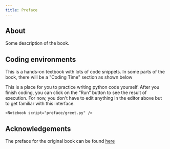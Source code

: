```yaml
---
title: Preface
---
```


## About

Some description of the book.

## Coding environments

This is a hands-on textbook with lots of code snippets. In some parts of the book, there will be a "Coding Time" section as shown below

<CodingTime>

This is a place for you to practice writing python code yourself. After you finish coding, you can click on the “Run” button to see the result of execution. For now, you don't have to edit anything in the editor above but to get familiar with this interface.

    <Notebook script="preface/greet.py" />

</CodingTime>

## Acknowledgements

The preface for the original book can be found [here](https://greenteapress.com/thinkpython2/html/thinkpython2001.html)
